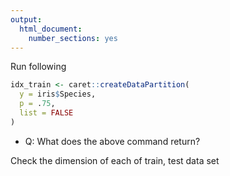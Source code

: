 ```yaml
---
output: 
  html_document: 
    number_sections: yes
---
```



Run following

```r
idx_train <- caret::createDataPartition(
  y = iris$Species,
  p = .75, 
  list = FALSE
)
```


* Q: What does the above command return?


Check the dimension of each of train, test data set

